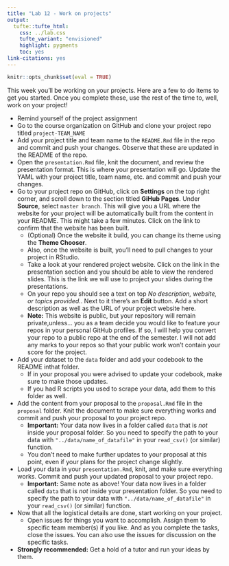 ```yaml
---
title: "Lab 12 - Work on projects"
output: 
  tufte::tufte_html:
    css: ../lab.css
    tufte_variant: "envisioned"
    highlight: pygments
    toc: yes
link-citations: yes
---
```


```r
knitr::opts_chunk$set(eval = TRUE)
```

This week you'll be working on your projects. Here are a few to do items to get 
you started. Once you complete these, use the rest of the time to, well, 
work on your project!

- Remind yourself of the project assignment
- Go to the course organization on GitHub and clone your project repo titled `project-TEAM_NAME`
- Add your project title and team name to the `README.Rmd` file in the repo and commit and push your changes. Observe that these are updated in the README of the repo.
- Open the `presentation.Rmd` file, knit the document, and review the presentation format. This is where your presentation will go. Update the YAML with your  project title, team name, etc. and commit and push your changes.
- Go to your project repo on GitHub, click on **Settings** on the top right corner, and scroll down to the section titled **GiHub Pages**. Under **Source**, select `master branch`. This will give you a URL where the website for your project will be automatically built from the content in your README. This might take a few minutes. Click on the link to confirm that the website has been built.
  - (Optional) Once the website it build, you can change its theme using the **Theme Chooser**.
  - Also, once the website is built, you'll need to pull changes to your project in RStudio.
  - Take a look at your rendered project website. Click on the link in the presentation section and you should be able to view the rendered slides. This is the link we will use to project your slides during the presentations.
  - On your repo you should see a text on top *No description, website, or topics provided.*. Next to it there's an **Edit** button. Add a short description as well as the URL of your project website here.
  - **Note:** This website is public, but your repository will remain private,unless... you as a team decide you would like to feature your repos in your personal GitHub profiles. If so, I will help you convert your repo to a public repo at the end of the semester. I will not add any marks to your repos so that your public work won't contain your score for the project. 
- Add your dataset to the `data` folder and add your codebook to the README inthat folder.
  - If in your proposal you were advised to update your codebook, make sure to make those updates.
  - If you had R scripts you used to scrape your data, add them to this folder as well.
- Add the content from your proposal to the `proposal.Rmd` file in the `proposal` folder. Knit the document to make sure everything works and commit and push your proposal to your project repo.
  - **Important:** Your data now lives in a folder called `data` that is *not* inside your proposal folder. So you need to specify the path to your data with `"../data/name_of_datafile"` in your `read_csv()` (or similar) function.
  - You don't need to make further updates to your proposal at this point, even if your plans for the project change slightly.
- Load your data in your `presentation.Rmd`, knit, and make sure everything works. Commit and push your updated proposal to your project repo.
  - **Important:** Same note as above! Your data now lives in a folder called `data` that is *not* inside your presentation folder. So you need to specify the path to your data with `"../data/name_of_datafile"` in your `read_csv()` (or similar) function.
- Now that all the logistical details are done, start working on your project.
  - Open issues for things you want to accomplish. Assign them to specific team member(s) if you like. And as you complete the tasks, close the issues. You can also use the issues for discussion on the specific tasks.
- **Strongly recommended:** Get a hold of a tutor and run your ideas by them.
